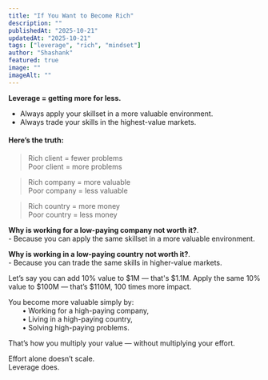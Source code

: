 ```yaml
---
title: "If You Want to Become Rich"
description: ""
publishedAt: "2025-10-21"
updatedAt: "2025-10-21"
tags: ["leverage", "rich", "mindset"]
author: "Shashank"
featured: true
image: ""
imageAlt: ""
---
```


**Leverage \= getting more for less.**

* Always apply your skillset in a more valuable environment.
* Always trade your skills in the highest-value markets.

#### Here’s the truth:

> Rich client \= fewer problems  
> Poor client \= more problems

> Rich company \= more valuable  
> Poor company \= less valuable

> Rich country \= more money  
> Poor country \= less money

**Why is working for a low-paying company not worth it?**.  
\- Because you can apply the same skillset in a more valuable environment.

**Why is working in a low-paying country not worth it?**.  
\- Because you can trade the same skills in higher-value markets.

Let’s say you can add 10% value to $1M — that's $1.1M.
Apply the same 10% value to $100M — that’s $110M, 100 times more impact.

You become more valuable simply by: <br />
  • Working for a high-paying company,<br />
  • Living in a high-paying country,   <br />
  • Solving high-paying problems. <br />

That’s how you multiply your value — without multiplying your effort.

Effort alone doesn’t scale.  
Leverage does.
